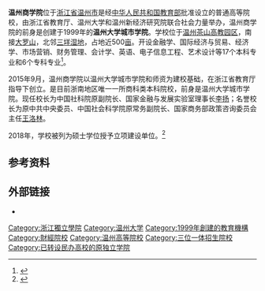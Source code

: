 {{University
|名称 = 温州商学院
|图像名称 = 
|图像大小 = 
|图像说明 = 
|校训 = 砥志砺行 与时竞进
|学生 =7345
|研究生 =
|established = 1999年
|类型 = 民办
|院长 = 李扬
|city = [[温州|温州]]
|country = {{Flagicon|China}}[[中国|中国]]
|隶属 = [[浙江省教育厅|浙江省教育厅]]
|网站 = {{official URL}}
}}
'''温州商学院'''位于[[浙江省|浙江省]][[温州市|温州市]]是经[[中华人民共和国教育部|中华人民共和国教育部]]批准设立的普通高等院校，由浙江省教育厅、温州大学和温州新经济研究院联合社会力量举办，温州商学院的前身是创建于1999年的'''温州大学城市学院'''。学校位于[[温州高教园区|温州茶山高教园区]]，南接[[大罗山|大罗山]]，北邻[[三垟湿地|三垟湿地]]，占地近500[[亩|亩]]。开设金融学、国际经济与贸易、经济学、市场营销、财务管理、会计学、英语、电子信息工程、艺术设计等17个本科专业和6个专科专业<ref>{{cite web|url=http://www.wucc.cn/index.jsp?id0=zjd6z22z&id1=zjgezxg9/|title=温州大学城市学院简介|publisher=温州大学城市学院网|date=|accessdate=2011-12-27|language=zh-cn}}{{dead link|date=2018年3月 |bot=InternetArchiveBot |fix-attempted=yes }}</ref>。

2015年9月，温州商学院以温州大学城市学院和师资为建校基础，在浙江省教育厅指导下创立。是目前浙南地区唯一一所商科类本科院校，前身是温州大学城市学院。现任校长为中国社科院原副院长、国家金融与发展实验室理事长[[李扬_(经济学家)|李扬]]；名誉校长为原中共中央委员、中国社会科学院原常务副院长、国家商务部政策咨询委员会主任[[王洛林|王洛林]]。

2018年，学校被列为硕士学位授予立项建设单位。<ref>{{Cite news|url=http://wuccb.cuepa.cn/show_more.php?doc_id=2466921|title=重磅！我校被列为硕士学位授予立项建设单位|author=秦治霞|date=2018-06-14|work=温州商学院|publisher=|accessdate=|language=|format=}}</ref>

== 参考资料 ==
{{reflist}}

==外部链接==
* {{official}}
{{浙江高等院校}}
{{民办大学}}
[[Category:浙江獨立學院|Category:浙江獨立學院]]
[[Category:温州大学|Category:温州大学]]
[[Category:1999年創建的教育機構|Category:1999年創建的教育機構]]
[[Category:財經院校|Category:財經院校]]
[[Category:温州高等院校|Category:温州高等院校]]
[[Category:三位一体招生院校|Category:三位一体招生院校]]
[[Category:已转设民办高校的原独立学院|Category:已转设民办高校的原独立学院]]